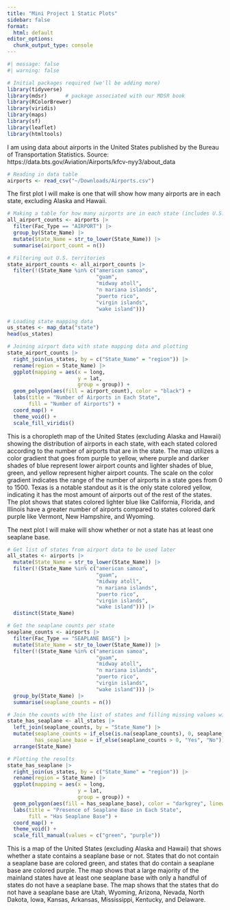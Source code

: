 ```yaml
---
title: "Mini Project 1 Static Plots"
sidebar: false
format:
  html: default
editor_options: 
  chunk_output_type: console
---
```



```r
#| message: false
#| warning: false

# Initial packages required (we'll be adding more)
library(tidyverse)
library(mdsr)      # package associated with our MDSR book
library(RColorBrewer)
library(viridis)
library(maps)
library(sf)
library(leaflet)
library(htmltools)
```

I am using data about airports in the United States published by the Bureau of Transportation Statistics.
Source: https://data.bts.gov/Aviation/Airports/kfcv-nyy3/about_data


```r
# Reading in data table
airports <- read_csv("~/Downloads/Airports.csv")
```


The first plot I will make is one that will show how many airports are in each state, excluding Alaska and Hawaii.

```r
# Making a table for how many airports are in each state (includes U.S. territories)
all_airport_counts <- airports |>
  filter(Fac_Type == "AIRPORT") |>
  group_by(State_Name) |>
  mutate(State_Name = str_to_lower(State_Name)) |>
  summarise(airport_count = n()) 
```

```r
# Filtering out U.S. territories
state_airport_counts <- all_airport_counts |>
  filter(!(State_Name %in% c("american samoa",
                             "guam", 
                             "midway atoll", 
                             "n mariana islands",
                             "puerto rico", 
                             "virgin islands",
                             "wake island")))

```

```r
# Loading state mapping data
us_states <- map_data("state")
head(us_states)
```

```r
# Joining airport data with state mapping data and plotting
state_airport_counts |>
  right_join(us_states, by = c("State_Name" = "region")) |>
  rename(region = State_Name) |>
  ggplot(mapping = aes(x = long,
                       y = lat,
                       group = group)) + 
  geom_polygon(aes(fill = airport_count), color = "black") +
  labs(title = "Number of Airports in Each State",
       fill = "Number of Airports") +
  coord_map() +
  theme_void() +
  scale_fill_viridis()
```

This is a choropleth map of the United States (excluding Alaska and Hawaii) showing the distribution of airports in each state, with each stated colored according to the number of airports that are in the state. The map utilizes a color gradient that goes from purple to yellow, where purple and darker shades of blue represent lower airport counts and lighter shades of blue, green, and yellow represent higher airport counts. The scale on the color gradient indicates the range of the number of airports in a state goes from 0 to 1500. Texas is a notable standout as it is the only state colored yellow, indicating it has the most amount of airports out of the rest of the states. The plot shows that states colored lighter blue like California, Florida, and Illinois have a greater number of airports compared to states colored dark purple like Vermont, New Hampshire, and Wyoming. 



The next plot I will make will show whether or not a state has at least one seaplane base.

```r
# Get list of states from airport data to be used later
all_states <- airports |>
  mutate(State_Name = str_to_lower(State_Name)) |>
  filter(!(State_Name %in% c("american samoa",
                             "guam",
                             "midway atoll", 
                             "n mariana islands",
                             "puerto rico", 
                             "virgin islands",
                             "wake island"))) |>
  distinct(State_Name)

```

```r
# Get the seaplane counts per state
seaplane_counts <- airports |>
  filter(Fac_Type == "SEAPLANE BASE") |>
  mutate(State_Name = str_to_lower(State_Name)) |>
  filter(!(State_Name %in% c("american samoa",
                             "guam",
                             "midway atoll", 
                             "n mariana islands",
                             "puerto rico", 
                             "virgin islands",
                             "wake island"))) |>
  group_by(State_Name) |>
  summarise(seaplane_counts = n())
```

```r
# Join the counts with the list of states and filling missing values with 0
state_has_seaplane <- all_states |>
  left_join(seaplane_counts, by = "State_Name") |>
  mutate(seaplane_counts = if_else(is.na(seaplane_counts), 0, seaplane_counts),
         has_seaplane_base = if_else(seaplane_counts > 0, "Yes", "No")) |>
  arrange(State_Name)

```

```r
# Plotting the results
state_has_seaplane |>
  right_join(us_states, by = c("State_Name" = "region")) |>
  rename(region = State_Name) |>
  ggplot(mapping = aes(x = long,
                       y = lat,
                       group = group)) +
  geom_polygon(aes(fill = has_seaplane_base), color = "darkgrey", linewidth = 0.2) +
  labs(title = "Presence of Seaplane Base in Each State",
       fill = "Has Seaplane Base") +
  coord_map() + 
  theme_void() +  
  scale_fill_manual(values = c("green", "purple"))
```

This is a map of the United States (excluding Alaska and Hawaii) that shows whether a state contains a seaplane base or not. States that do not contain a seaplane base are colored green, and states that do contain a seaplane base are colored purple. The map shows that a large majority of the mainland states have at least one seaplane base with only a handful of states do not have a seaplane base. The map shows that the states that do not have a seaplane base are Utah, Wyoming, Arizona, Nevada, North Dakota, Iowa, Kansas, Arkansas, Mississippi, Kentucky, and Delaware.


